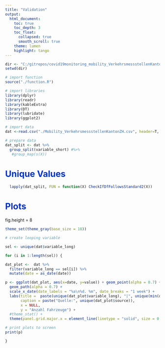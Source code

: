 ```yaml
---
title: "Validation"
output: 
  html_document:
    toc: true
    toc_depth: 3
    toc_float:
      collapsed: true
      smooth_scroll: true
    theme: lumen
    highlight: tango
---
```


<style type="text/css">
.main-container {
  max-width: 1800px;
  margin-left: 0;
  margin-right: auto;
}
blockquote {
    padding: 10px 20px;
    margin: 0 0 20px;
    font-size: 14px;
    border-left: 5px solid #eee;
}

h1.title {
  font-size: 38px;
  color: #000000;
  }
  
h1 { /* Header 1 */
  font-size: 28px;
  color: #0033cc;
}
h2 { /* Header 2 */
    font-size: 28px;
	color: #0099ff
}
h3 { /* Header 3 */
    font-size: 14px;
	color: #6600cc
}
</style>


```r

dir <- "C:/gitrepos/covid19monitoring_mobility_VerkehrsmessstellenKantonZH"
setwd(dir)

# import function
source("./function.R")

# import libraries
library(dplyr)
library(readr)
library(kableExtra)
library(DT)
library(lubridate)
library(ggplot2)

# import data
dat <-read.csv("./Mobility_VerkehrsmessstellenKantonZH.csv", header=T, sep=",", stringsAsFactors=FALSE, encoding="UTF-8")

# prepare data
dat_split <- dat %>% 
  group_split(variable_short) #%>%
   #group_map(s(X))


```

# Unique Values

```r

  lapply(dat_split, FUN = function(X) CheckIfDfFollowsStandard2(X))

```


# Plots
fig.height = 8

```r


theme_set(theme_gray(base_size = 18))

# create looping variable

sel <- unique(dat$variable_long)

for (i in 1:length(sel)) { 

dat_plot <-  dat %>%
  filter(variable_long == sel[i]) %>%
  mutate(date = as_date(date))

p <- ggplot(dat_plot, aes(x=date, y=value)) + geom_point(alpha = 0.7) +
  geom_path(alpha = 0.7) +
  scale_x_date(date_labels = "%a\n%d. %m", date_breaks = "1 week") +
  labs(title =  paste(unique(dat_plot$variable_long), "|", unique(min(dat_plot$date)), "-", unique(max(dat_plot$date))),
       caption = paste("Quelle:", unique(dat_plot$source)),
       x = NULL,
       y = "Anzahl Fahrzeuge") +
  #theme_stat() +
  theme(panel.grid.major.x = element_line(linetype = "solid", size = 0.25, color = "grey"))

# print plots to screen
print(p)

}

```

